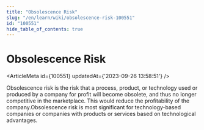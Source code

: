 ```yaml
---
title: "Obsolescence Risk"
slug: "/en/learn/wiki/obsolescence-risk-100551"
id: "100551"
hide_table_of_contents: true
---
```



# Obsolescence Risk

<ArticleMeta id={100551} updatedAt={'2023-09-26 13:58:51'} />
<div className='border-solid border-b border-t-0 my-4 border-[var(--ifm-color-gray-300)]' />

Obsolescence risk is the risk that a process, product, or technology used or produced by a company for profit will become obsolete, and thus no longer competitive in the marketplace. This would reduce the profitability of the company.Obsolescence risk is most significant for technology-based companies or companies with products or services based on technological advantages.
